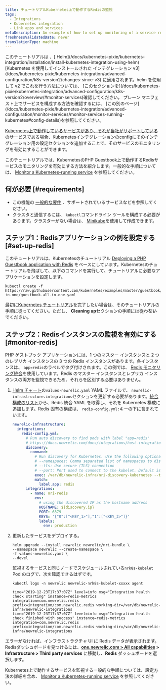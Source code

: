 ```yaml
---
title: チュートリアルKubernetes上で動作するRedisの監視
tags:
  - Integrations
  - Kubernetes integration
  - Link apps and services
metaDescription: An example of how to set up monitoring of a service running on Kubernetes.
freshnessValidatedDate: never
translationType: machine
---
```


<Callout variant="tip">
  このチュートリアルは 、[ Helm](/docs/kubernetes-pixie/kubernetes-integration/installation/install-kubernetes-integration-using-helm)[Kubernetes を使用してインストールされた インテグレーション v3](/docs/kubernetes-pixie/kubernetes-integration/advanced-configuration/k8s-version2/changes-since-v3) に適用されます。helm を使用して v2 でこれを行う方法については、 [このセクションを](/docs/kubernetes-pixie/kubernetes-integration/advanced-configuration/k8s-version2/overview/#monitor-services)確認してください。 プレーン マニフェスト上でサービスを構成する方法を確認するには、 [この別のページ](/docs/kubernetes-pixie/kubernetes-integration/advanced-configuration/monitor-services/monitor-services-running-kubernetes#config-details)を参照してください。
</Callout>

[Kubernetes上で動作しているサービスがあり、それが当社がサポートしている](/docs/monitor-service-running-kubernetes#integration-configs) のサービスである場合、Kubernetesインテグレーションのconfigにそのインテグレーション用の設定セクションを追加することで、そのサービスのモニタリングを有効にすることができます。

このチュートリアルでは、KubernetesのPHP Guestbook上で動作するRedisサービスのモニタリングを有効にする方法を紹介します。一般的な手順については、 [Monitor a Kubernetes-running service](/docs/monitor-service-running-kubernetes) を参照してください。

## 何が必要 [#requirements]

* この機能の [一般的な要件](/docs/monitor-service-running-kubernetes#requirements) 、サポートされているサービスなどを参照してください。
* クラスタと通信するには、 `kubectl`コマンドライン ツールを構成する必要があります。クラスターがない場合は、 [Minikube](https://kubernetes.io/docs/setup/minikube)を使用して作成できます。

## ステップ1：Redisアプリケーションの例を設定する [#set-up-redis]

このチュートリアルは、Kubernetesのチュートリアル [Deploying a PHP Guestbook application with Redis](https://kubernetes.io/docs/tutorials/stateless-application/guestbook/) をベースにしています。Kubernetesのチュートリアルを飛ばして、以下のコマンドを実行して、チュートリアルに必要なアプリケーションを設定します。

```shell
kubectl create -f https://raw.githubusercontent.com/kubernetes/examples/master/guestbook/all-in-one/guestbook-all-in-one.yaml
```

最初に[Kubernetes チュートリアル](https://kubernetes.io/docs/tutorials/stateless-application/guestbook/)を完了したい場合は、そのチュートリアルの手順に従ってください。ただし、 <DNT>**Cleaning up**</DNT>セクションの手順には従わ**ない**でください。

## ステップ2：Redisインスタンスの監視を有効にする [#monitor-redis]

PHP ゲストブック アプリケーションには、1 つのマスター インスタンスと 2 つのレプリカ インスタンスの 3 つの Redis インスタンスがあります。各インスタンスは、 `app=redis`のラベルでタグ付けされます。この例では、 [Redis モニタリング統合](/docs/integrations/host-integrations/host-integrations-list/redis-monitoring-integration)を使用しています。Redis のマスター インスタンスとレプリカ インスタンスの両方を監視できるため、それらを区別する必要はありません。

1. [Helm チャート](/docs/kubernetes-pixie/kubernetes-integration/installation/install-kubernetes-integration-using-helm)の`values-newrelic.yaml` YAML ファイルで、 `newrelic-infrastructure.integrations`セクションを更新する必要があります。[統合構成のリスト](/docs/monitor-service-running-kubernetes#integration-configs)から、Redis 統合 YAML を取得し、それを Kubernetes 構成に追加します。Redis 固有の構成は、 `redis-config.yml:`キーの下に含まれています。

   ```yaml
   newrelic-infrastructure:
     integrations:
       redis-config.yml:
         # Run auto discovery to find pods with label "app=redis"
         # https://docs.newrelic.com/docs/integrations/host-integrations/installation/container-auto-discovery
         discovery:
           command:
             # Run discovery for Kubernetes. Use the following optional arguments:
             # --namespaces: Comma separated list of namespaces to discover pods on
             # --tls: Use secure (TLS) connection
             # --port: Port used to connect to the kubelet. Default is 10255
             exec: /var/db/newrelic-infra/nri-discovery-kubernetes --tls --port 10250
             match:
               label.app: redis
         integrations:
           - name: nri-redis
             env:
               # using the discovered IP as the hostname address
               HOSTNAME: ${discovery.ip}
               PORT: 6379
               KEYS: '{"0":["<KEY_1>"],"1":["<KEY_2>"]}'
               labels:
                 env: production
   ```

2. 更新したサービスをデプロイする。

   ```shell
   helm upgrade --install newrelic newrelic/nri-bundle \
   --namespace newrelic --create-namespace \
   -f values-newrelic.yaml \
   --devel
   ```

   監視するサービスと同じノードでスケジュールされている`nrk8s-kubelet` Pod のログで、次を確認できるはずです。

   ```shell
   kubectl logs -n newrelic newrelic-nrk8s-kubelet-xxxxx agent
   ```

   ```
   time="2019-12-23T17:37:07Z" level=info msg="Integration health check starting" instance=redis-metrics integration=com.newrelic.redis prefix=integration/com.newrelic.redis working-dir=/var/db/newrelic-infra/newrelic-integrations
   time="2019-12-23T17:37:07Z" level=info msg="Integration health check finished with success" instance=redis-metrics integration=com.newrelic.redis prefix=integration/com.newrelic.redis working-dir=/var/db/newrelic-infra/newrelic-integrations
   ```

エラーがなければ、インフラストラクチャ UI に Redis データが表示されます。 Redisダッシュボードを見つけるには、<DNT>**[one.newrelic.com > All capabilities](https://one.newrelic.com/all-capabilities) > Infrastructure > Third party services**</DNT> に移動し、<DNT>**Redis**</DNT> ダッシュボードを選択します。

Kubernetes上で動作するサービスを監視する一般的な手順については、設定方法の詳細を含め、 [Monitor a Kubernetes-running service](/docs/monitor-service-running-kubernetes) を参照してください。